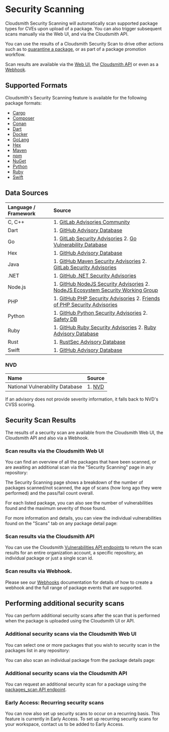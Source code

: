 
# Security Scanning

Cloudsmith Security Scanning will automatically scan supported package types for CVEs upon upload of a package. You can also trigger subsequent scans manually via the Web UI, and via the Cloudsmith API. 

You can use the results of a Cloudsmith Security Scan to drive other actions such as to [quarantine a package](/artifact-management/package-quarantine), or as part of a package promotion workflow. 

Scan results are available via the [Web UI](/policies-and-security/security-scanning#scan-results-via-the-cloudsmith-web-ui), the [Cloudsmith API](/api/vulnerabilities/read) or even as a [Webhook](/logs-and-observability/webhooks).

## Supported Formats

Cloudsmith's Security Scanning feature is available for the following package formats:

- [Cargo](/formats/cargo-registry) 
- [Composer](/formats/composer-repository) 
- [Conan](/formats/conan-repository)
- [Dart](/formats/dart-repository)
- [Docker](/formats/docker-registry) 
- [GoLang](/formats/go-registry)
- [Hex](/formats/hex-repository)
- [Maven](/formats/maven-repository)
- [npm](/formats/npm-registry) 
- [NuGet](/formats/nuget-feed) 
- [Python](/formats/python-repository) 
- [Ruby](/formats/ruby-repository) 
- [Swift](/formats/swift-registry)

## Data Sources

| Language / Framework | Source                                                                                                                                                                                     |
| :------------------- | :----------------------------------------------------------------------------------------------------------------------------------------------------------------------------------------- |
| C, C++               | 1. [GitLab Advisories Community](https://gitlab.com/gitlab-org/advisories-community)                                                                                                       |
| Dart                 | 1. [GitHub Advisory Database](https://github.com/advisories?query=ecosystem%3Apub)                                                                                                         |
| Go                   | 1. [GitLab Security Advisories](https://gitlab.com/gitlab-org/advisories-community) 2. [Go Vulnerability Database](https://pkg.go.dev/vuln/)                                               |
| Hex                  | 1. [GitHub Advisory Database](https://github.com/advisories?query=ecosystem%3Aerlang)                                                                                                      |
| Java                 | 1. [GitHub Maven Security Advisories](https://github.com/advisories?query=ecosystem%3Amaven) 2. [GitLab Security Advisories](https://gitlab.com/gitlab-org/advisories-community)           |
| .NET                 | 1. [GitHub .NET Security Advisories](https://github.com/advisories?query=ecosystem%3Anuget)                                                                                                |
| Node.js              | 1. [GitHub NodeJS Security Advisories](https://github.com/advisories?query=ecosystem%3Anpm) 2. [NodeJS Ecosystem Security Working Group](https://github.com/nodejs/security-wg)            |
| PHP                  | 1. [GitHub PHP Security Advisories](https://github.com/advisories?query=ecosystem%3Acomposer) 2. [Friends of PHP Security Advisories](https://github.com/FriendsOfPHP/security-advisories) |
| Python               | 1. [GitHub Python Security Advisories](https://github.com/advisories?query=ecosystem%3Apip) 2. [Safety DB](https://github.com/pyupio/safety-db)                                            |
| Ruby                 | 1. [GitHub Ruby Security Advisories](https://github.com/advisories?query=ecosystem%3Arubygems) 2. [Ruby Advisory Database](https://github.com/rubysec/ruby-advisory-db)                    |
| Rust                 | 1. [RustSec Advisory Database](https://github.com/RustSec/advisory-db)                                                                                                                     |
| Swift                | 1. [GitHub Advisory Database](https://github.com/advisories?query=ecosystem%3Aswift)                                                                                                       |

### NVD

| Name                            | Source                          |
| :------------------------------ | :------------------------------ |
| National Vulnerability Database | 1. [NVD](https://nvd.nist.gov/) |

If an advisory does not provide severity information, it falls back to NVD's CVSS scoring.

## Security Scan Results

The results of a security scan are available from the Cloudsmith Web UI, the Cloudsmith API and also via a Webhook. 

### Scan results via the Cloudsmith Web UI

You can find an overview of all the packages that have been scanned, or are awaiting an additional scan via the "Security Scanning" page in any repository: 

<BlockImage src={imgec90d62_Screenshot_2022_09_01_at_14_11_13} alt=""></BlockImage>

The Security Scanning page shows a breakdown of the number of packages scanned/not scanned, the age of scans (how long ago they were performed) and the pass/fail count overall. 

For each listed package, you can also see the number of vulnerabilities found and the maximum severity of those found. 

For more information and details, you can view the individual vulnerabilities found on the "Scans" tab on any package detail page: 

<BlockImage src={img40fd4c3_Screenshot_2022_09_01_at_14_21_34} alt=""></BlockImage>

### Scan results via the Cloudsmith API

You can use the Cloudsmith [Vulnerabilities API endpoints](/api/vulnerabilities/namespace/list) to return the scan results for an entire organization account, a specific repository, an individual package or just a single scan id. 

### Scan results via Webhook.

Please see our [Webhooks](/logs-and-observability/webhooks) documentation for details of how to create a webhook and the full range of package events that are supported. 

## Performing additional security scans

You can perform additional security scans after the scan that is performed when the package is uploaded using the Cloudsmith UI or API. 

### Additional security scans via the Cloudsmith Web UI

You can select one or more packages that you wish to security scan in the packages list in any repository:

<BlockImage src={imgb5651a5_Screenshot_2022_09_01_at_14_02_51} alt=""></BlockImage>

You can also scan an individual package from the package details page: 

<BlockImage src={img783596c_Screenshot_2022_09_01_at_14_03_52} alt=""></BlockImage>

### Additional security scans via the Cloudsmith API

You can request an additional security scan for a package using the [packages_scan API endpoint](/api/packages/scan).

### Early Access: Recurring security scans

You can now also set up security scans to occur on a recurring basis. This feature is currently in Early Access. To set up recurring security scans for your workspace, contact us to be added to Early Access.
